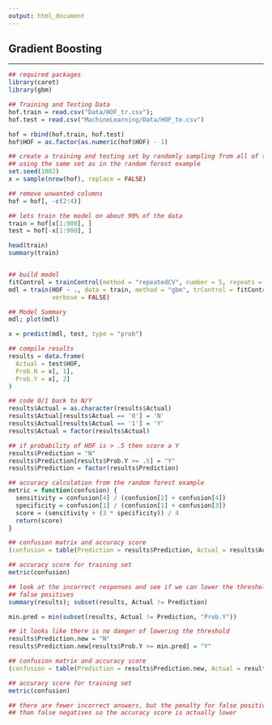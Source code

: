```yaml
---
output: html_document
---
```


## **Gradient Boosting**

---

```r

## required packages
library(caret)
library(gbm)

## Training and Testing Data
hof.train = read.csv("Data/HOF_tr.csv"); 
hof.test = read.csv("MachineLearning/Data/HOF_te.csv")

hof = rbind(hof.train, hof.test)
hof$HOF = as.factor(as.numeric(hof$HOF) - 1)

## create a training and testing set by randomly sampling from all of the data
## using the same set as in the random forest example
set.seed(1002)
x = sample(nrow(hof), replace = FALSE)

## remove unwanted columns
hof = hof[, -c(2:4)]

## lets train the model on about 90% of the data
train = hof[x[1:900], ]
test = hof[-x[1:900], ]

head(train)
summary(train)


## build model
fitControl = trainControl(method = "repeatedCV", number = 5, repeats = 5)
mdl = train(HOF ~ ., data = train, method = "gbm", trControl = fitControl,
            verbose = FALSE)

## Model Summary
mdl; plot(mdl)

x = predict(mdl, test, type = "prob")

## compile results
results = data.frame(
  Actual = test$HOF,
  Prob.N = x[, 1],
  Prob.Y = x[, 2]
)

## code 0/1 back to N/Y
results$Actual = as.character(results$Actual)
results$Actual[results$Actual == '0'] = 'N'
results$Actual[results$Actual == '1'] = 'Y'
results$Actual = factor(results$Actual)

## if probability of HOF is > .5 then score a Y
results$Prediction = "N"
results$Prediction[results$Prob.Y >= .5] = "Y"
results$Prediction = factor(results$Prediction)

## accuracy calculation from the random forest example
metric = function(confusion) {
  sensitivity = confusion[4] / (confusion[2] + confusion[4])
  specificity = confusion[1] / (confusion[1] + confusion[3])
  score = (sensitivity + (3 * specificity)) / 4
  return(score)
}

## confusion matrix and accuracy score
(confusion = table(Prediction = results$Prediction, Actual = results$Actual))

## accuracy score for training set
metric(confusion)

## look at the incorrect responses and see if we can lower the threshold with creating
## false positives
summary(results); subset(results, Actual != Prediction)

min.pred = min(subset(results, Actual != Prediction, "Prob.Y"))

## it looks like there is no danger of lowering the threshold
results$Prediction.new = "N"
results$Prediction.new[results$Prob.Y >= min.pred] = "Y"

## confusion matrix and accuracy score
(confusion = table(Prediction = results$Prediction.new, Actual = results$Actual))

## accuracy score for training set
metric(confusion)

## there are fewer incorrect answers, but the penalty for false positives are greater
## than false negatives so the accuracy score is actually lower

```